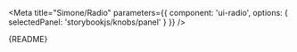 

<Meta
  title="Simone/Radio"
  parameters={{
    component: 'ui-radio',
    options: { 
      selectedPanel: 'storybookjs/knobs/panel'
     }
  }}
/>

<Description>
    {README}
</Description>

<Preview withToolbar>
  <Story name="Radio">
    <div style={{ width: '360px', margin: '20px' }}>
      <ui-radio standard type="radio" name="fruit" checked value="Strawberry" />
      <ui-radio standard type="radio" name="fruit" value="Orange" />
      <ui-radio standard type="radio" name="fruit" value="Lemon" />
    </div>
  </Story>
</Preview>